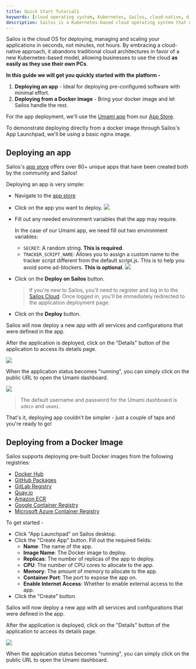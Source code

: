 ```yaml
---
title: Quick Start Tutorial1
keywords: [cloud operating system, Kubernetes, Sailos, cloud-native, distributed applications, private cloud, public cloud, high-availability, cluster imaging, app store]
description: Sailos is a Kubernetes-based cloud operating system that deploys, manages, and scales your applications in seconds, not minutes, not hours.
---
```


Sailos is the cloud OS for deploying, managing and scaling your applications in seconds, not minutes, not hours. By embracing a cloud-native approach, it abandons traditional cloud architectures in favor of a new Kubernetes-based model, allowing businesses to use the cloud **as easily as they use their own PCs**.

**In this guide we will get you quickly started with the platform -**

1. **Deploying an app** - Ideal for deploying pre-configured software with minimal effort.
2. **Deploying from a Docker Image** - Bring your docker image and let Sailos handle the rest.

For the app deployment, we'll use the [Umami app](https://template.usw.sailos.io/deploy?templateName=umami) from our [App Store](https://template.usw.sailos.io).

To demonstrate deploying directly from a docker image through Sailos's App Launchpad, we'll be using a basic nginx image.

## Deploying an app

Sailos's [app store](https://template.usw.sailos.io/) offers over 80+ unique apps that have been created both by the community and Sailos!

Deploying an app is very simple:

- Navigate to the [app store](https://template.usw.sailos.io/) 
- Click on the app you want to deploy.
  ![](./images/umami-app.png)
- Fill out any needed environment variables that the app may require.
  
  In the case of our Umami app, we need fill out two environment variables:
  - `SECRET`: A random string. **This is required**.
  - `TRACKER_SCRIPT_NAME`: Allows you to assign a custom name to the tracker script different from the default script.js. This is to help you avoid some ad-blockers. **This is optional**.
  ![](./images/deploy-umami-on-sailos.png)
- Click on the **Deploy on Sailos** button.
  > If you're new to Sailos, you'll need to register and log in to the [Sailos Cloud](https://usw.sailos.io). Once logged in, you'll be immediately redirected to the application deployment page.
- Click on the **Deploy** button.

Sailos will now deploy a new app with all services and configurations that were defined in the app.

After the application is deployed, click on the "Details" button of the application to access its details page. 

![](./images/umami-details.png)

When the application status becomes "running", you can simply click on the public URL to open the Umami dashboard.

![](./images/umami-dashboard.png)

> The default username and password for the Umami dashboard is `admin` and `umami`.

That's it, deploying app couldn't be simpler - just a couple of taps and you're ready to go!

## Deploying from a Docker Image

Sailos supports deploying pre-built Docker images from the following registries:

- [Docker Hub](https://hub.docker.com/)
- [GitHub Packages](https://ghcr.io)
- [GitLab Registry](https://docs.gitlab.com/ee/user/packages/container_registry/)
- [Quay.io](https://quay.io/)
- [Amazon ECR](https://aws.amazon.com/ecr/)
- [Google Container Registry](https://cloud.google.com/container-registry)
- [Microsoft Azure Container Registry](https://learn.microsoft.com/en-us/azure/container-registry/)

To get started - 

- Click "App Launchpad" on Sailos desktop.
- Click the "Create App" button.
  Fill out the required fields:
  - **Name**: The name of the app.
  - **Image Name**: The Docker image to deploy.
  - **Replicas**: The number of replicas of the app to deploy.
  - **CPU**: The number of CPU cores to allocate to the app.
  - **Memory**: The amount of memory to allocate to the app.
  - **Container Port**: The port to expose the app on.
  - **Enable Internet Access**: Whether to enable external access to the app.
- Click the "Create" button.

Sailos will now deploy a new app with all services and configurations that were defined in the app.

After the application is deployed, click on the "Details" button of the application to access its details page. 

![](./images/umami-details.png)

When the application status becomes "running", you can simply click on the public URL to open the Umami dashboard.


